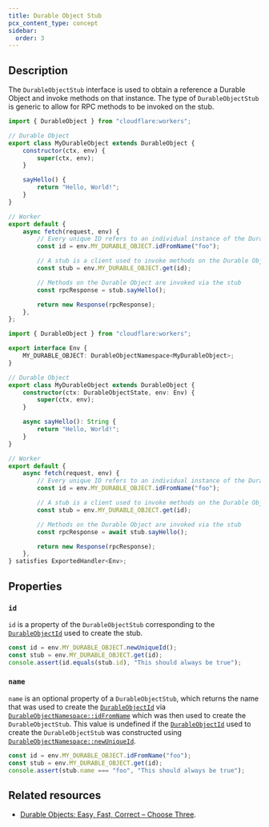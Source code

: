 ```yaml
---
title: Durable Object Stub
pcx_content_type: concept
sidebar:
  order: 3
---
```



## Description

The `DurableObjectStub` interface is used to obtain a reference a Durable Object and invoke methods on that instance. The type of `DurableObjectStub` is generic to allow for RPC methods to be invoked on the stub.

<Tabs> <TabItem label="JavaScript" icon="seti:javascript">

```js
import { DurableObject } from "cloudflare:workers";

// Durable Object
export class MyDurableObject extends DurableObject {
	constructor(ctx, env) {
		super(ctx, env);
	}

	sayHello() {
		return "Hello, World!";
	}
}

// Worker
export default {
	async fetch(request, env) {
		// Every unique ID refers to an individual instance of the Durable Object class
		const id = env.MY_DURABLE_OBJECT.idFromName("foo");

		// A stub is a client used to invoke methods on the Durable Object
		const stub = env.MY_DURABLE_OBJECT.get(id);

		// Methods on the Durable Object are invoked via the stub
		const rpcResponse = stub.sayHello();

		return new Response(rpcResponse);
	},
};
```

</TabItem> <TabItem label="TypeScript" icon="seti:typescript">

```ts
import { DurableObject } from "cloudflare:workers";

export interface Env {
	MY_DURABLE_OBJECT: DurableObjectNamespace<MyDurableObject>;
}

// Durable Object
export class MyDurableObject extends DurableObject {
	constructor(ctx: DurableObjectState, env: Env) {
		super(ctx, env);
	}

	async sayHello(): String {
		return "Hello, World!";
	}
}

// Worker
export default {
	async fetch(request, env) {
		// Every unique ID refers to an individual instance of the Durable Object class
		const id = env.MY_DURABLE_OBJECT.idFromName("foo");

		// A stub is a client used to invoke methods on the Durable Object
		const stub = env.MY_DURABLE_OBJECT.get(id);

		// Methods on the Durable Object are invoked via the stub
		const rpcResponse = await stub.sayHello();

		return new Response(rpcResponse);
	},
} satisfies ExportedHandler<Env>;
```

</TabItem> </Tabs>

## Properties

### `id`

`id` is a property of the `DurableObjectStub` corresponding to the [`DurableObjectId`](/durable-objects/api/id) used to create the stub.

```js
const id = env.MY_DURABLE_OBJECT.newUniqueId();
const stub = env.MY_DURABLE_OBJECT.get(id);
console.assert(id.equals(stub.id), "This should always be true");
```

### `name`

`name` is an optional property of a `DurableObjectStub`, which returns the name that was used to create the [`DurableObjectId`](/durable-objects/api/id) via [`DurableObjectNamespace::idFromName`](/durable-objects/api/namespace/#idfromname) which was then used to create the `DurableObjectStub`. This value is undefined if the [`DurableObjectId`](/durable-objects/api/id) used to create the `DurableObjectStub` was constructed using [`DurableObjectNamespace::newUniqueId`](/durable-objects/api/namespace/#newuniqueid).

```js
const id = env.MY_DURABLE_OBJECT.idFromName("foo");
const stub = env.MY_DURABLE_OBJECT.get(id);
console.assert(stub.name === "foo", "This should always be true");
```

## Related resources

- [Durable Objects: Easy, Fast, Correct – Choose Three](https://blog.cloudflare.com/durable-objects-easy-fast-correct-choose-three/).
